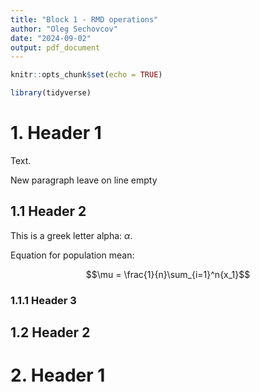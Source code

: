 ```yaml
---
title: "Block 1 - RMD operations"
author: "Oleg Sechovcov"
date: "2024-09-02"
output: pdf_document
---
```


```r
knitr::opts_chunk$set(echo = TRUE)
```

```r
library(tidyverse)
```
# 1. Header 1

Text.

New paragraph leave on line empty

## 1.1 Header 2

This is a greek letter alpha: $\alpha$.

Equation for population mean:

$$\mu = \frac{1}{n}\sum_{i=1}^n{x_1}$$

### 1.1.1 Header 3

## 1.2 Header 2

# 2. Header 1